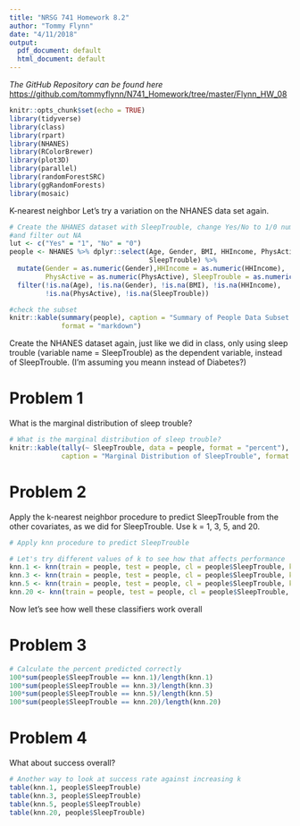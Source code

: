 ```yaml
---
title: "NRSG 741 Homework 8.2"
author: "Tommy Flynn"
date: "4/11/2018"
output:
  pdf_document: default
  html_document: default
---
```

_The GitHub Repository can be found here_ <https://github.com/tommyflynn/N741_Homework/tree/master/Flynn_HW_08>
```r
knitr::opts_chunk$set(echo = TRUE)
library(tidyverse)
library(class)
library(rpart)
library(NHANES)
library(RColorBrewer)
library(plot3D)
library(parallel)
library(randomForestSRC)
library(ggRandomForests)
library(mosaic)
```

K-nearest neighbor
Let's try a variation on the NHANES data set again.
  
```r
# Create the NHANES dataset with SleepTrouble, change Yes/No to 1/0 numeric, 
#and filter out NA
lut <- c("Yes" = "1", "No" = "0")
people <- NHANES %>% dplyr::select(Age, Gender, BMI, HHIncome, PhysActive, 
                                   SleepTrouble) %>%
  mutate(Gender = as.numeric(Gender),HHIncome = as.numeric(HHIncome), 
         PhysActive = as.numeric(PhysActive), SleepTrouble = as.numeric(lut[SleepTrouble])) %>%
  filter(!is.na(Age), !is.na(Gender), !is.na(BMI), !is.na(HHIncome), 
         !is.na(PhysActive), !is.na(SleepTrouble))

#check the subset
knitr::kable(summary(people), caption = "Summary of People Data Subset with SleepTrouble", 
             format = "markdown")
```
Create the NHANES dataset again, just like we did in class, only using sleep trouble (variable name = SleepTrouble) as the dependent variable, instead of SleepTrouble. (I'm assuming you meann instead of Diabetes?) 
  
Problem 1
=========
What is the marginal distribution of sleep trouble?
```r
# What is the marginal distribution of sleep trouble?
knitr::kable(tally(~ SleepTrouble, data = people, format = "percent"), 
             caption = "Marginal Distribution of SleepTrouble", format = "markdown")
```



Problem 2
=========
Apply the k-nearest neighbor procedure to predict SleepTrouble from the other covariates, as we did for SleepTrouble. Use k = 1, 3, 5, and 20.  


```r
# Apply knn procedure to predict SleepTrouble

# Let's try different values of k to see how that affects performance
knn.1 <- knn(train = people, test = people, cl = people$SleepTrouble, k = 1)
knn.3 <- knn(train = people, test = people, cl = people$SleepTrouble, k = 3)
knn.5 <- knn(train = people, test = people, cl = people$SleepTrouble, k = 5)
knn.20 <- knn(train = people, test = people, cl = people$SleepTrouble, k = 20)
```

Now let's see how well these classifiers work overall

Problem 3
=========
```r
# Calculate the percent predicted correctly
100*sum(people$SleepTrouble == knn.1)/length(knn.1)
100*sum(people$SleepTrouble == knn.3)/length(knn.3)
100*sum(people$SleepTrouble == knn.5)/length(knn.5)
100*sum(people$SleepTrouble == knn.20)/length(knn.20)
```

Problem 4
=========
What about success overall?

```r
# Another way to look at success rate against increasing k
table(knn.1, people$SleepTrouble)
table(knn.3, people$SleepTrouble)
table(knn.5, people$SleepTrouble)
table(knn.20, people$SleepTrouble)
```

